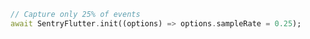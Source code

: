 ```dart
// Capture only 25% of events
await SentryFlutter.init((options) => options.sampleRate = 0.25);
```
